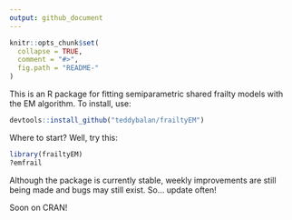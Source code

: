 ```yaml
---
output: github_document
---
```


<!-- README.md is generated from README.Rmd. Please edit that file -->

```r
knitr::opts_chunk$set(
  collapse = TRUE,
  comment = "#>",
  fig.path = "README-"
)
```

This is an R package for fitting semiparametric shared frailty models with the EM algorithm.
To install, use:
```r
devtools::install_github("teddybalan/frailtyEM")
```

Where to start? Well, try this:
```r
library(frailtyEM)
?emfrail
```


Although the package is currently stable, weekly improvements are still being made and bugs may still exist. So... update often!

Soon on CRAN!
